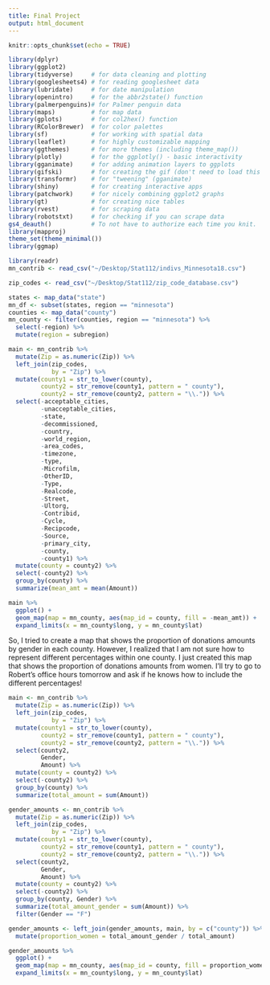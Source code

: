```yaml
---
title: Final Project
output: html_document
---
```


```r
knitr::opts_chunk$set(echo = TRUE)
```



```r
library(dplyr)
library(ggplot2)
library(tidyverse)     # for data cleaning and plotting
library(googlesheets4) # for reading googlesheet data
library(lubridate)     # for date manipulation
library(openintro)     # for the abbr2state() function
library(palmerpenguins)# for Palmer penguin data
library(maps)          # for map data       
library(gplots)        # for col2hex() function
library(RColorBrewer)  # for color palettes
library(sf)            # for working with spatial data
library(leaflet)       # for highly customizable mapping
library(ggthemes)      # for more themes (including theme_map())
library(plotly)        # for the ggplotly() - basic interactivity
library(gganimate)     # for adding animation layers to ggplots
library(gifski)        # for creating the gif (don't need to load this library every time,but need it installed)
library(transformr)    # for "tweening" (gganimate)
library(shiny)         # for creating interactive apps
library(patchwork)     # for nicely combining ggplot2 graphs  
library(gt)            # for creating nice tables
library(rvest)         # for scraping data
library(robotstxt)     # for checking if you can scrape data
gs4_deauth()           # To not have to authorize each time you knit.
library(mapproj)
theme_set(theme_minimal())
library(ggmap)
```



```r
library(readr)
mn_contrib <- read_csv("~/Desktop/Stat112/indivs_Minnesota18.csv")

zip_codes <- read_csv("~/Desktop/Stat112/zip_code_database.csv")
```


```r
states <- map_data("state")
mn_df <- subset(states, region == "minnesota")
counties <- map_data("county")
mn_county <- filter(counties, region == "minnesota") %>%
  select(-region) %>%
  mutate(region = subregion)
```


```r
main <- mn_contrib %>%
  mutate(Zip = as.numeric(Zip)) %>%
  left_join(zip_codes,
            by = "Zip") %>%
  mutate(county1 = str_to_lower(county),
         county2 = str_remove(county1, pattern = " county"),
         county2 = str_remove(county2, pattern = "\\.")) %>%
  select(-acceptable_cities, 
         -unacceptable_cities, 
         -state, 
         -decommissioned, 
         -country, 
         -world_region, 
         -area_codes, 
         -timezone, 
         -type, 
         -Microfilm, 
         -OtherID, 
         -Type, 
         -Realcode, 
         -Street, 
         -Ultorg, 
         -Contribid, 
         -Cycle, 
         -Recipcode, 
         -Source, 
         -primary_city, 
         -county, 
         -county1) %>%
  mutate(county = county2) %>%
  select(-county2) %>%
  group_by(county) %>%
  summarize(mean_amt = mean(Amount))

main %>%
  ggplot() + 
  geom_map(map = mn_county, aes(map_id = county, fill = -mean_amt)) + 
  expand_limits(x = mn_county$long, y = mn_county$lat) 
``` 


So, I tried to create a map that shows the proportion of donations amounts by gender in each county. However, I 
realized that I am not sure how to represent different percentages within one county. I just created this map 
that shows the proportion of donations amounts from women. I'll try to go to Robert's office hours tomorrow and 
ask if he knows how to include the different percentages!


```r
main <- mn_contrib %>%
  mutate(Zip = as.numeric(Zip)) %>%
  left_join(zip_codes,
            by = "Zip") %>%
  mutate(county1 = str_to_lower(county),
         county2 = str_remove(county1, pattern = " county"),
         county2 = str_remove(county2, pattern = "\\.")) %>%
  select(county2,
         Gender,
         Amount) %>%
  mutate(county = county2) %>%
  select(-county2) %>%
  group_by(county) %>%
  summarize(total_amount = sum(Amount))

gender_amounts <- mn_contrib %>%
  mutate(Zip = as.numeric(Zip)) %>%
  left_join(zip_codes,
            by = "Zip") %>%
  mutate(county1 = str_to_lower(county),
         county2 = str_remove(county1, pattern = " county"),
         county2 = str_remove(county2, pattern = "\\.")) %>%
  select(county2,
         Gender,
         Amount) %>%
  mutate(county = county2) %>%
  select(-county2) %>%
  group_by(county, Gender) %>%
  summarize(total_amount_gender = sum(Amount)) %>%
  filter(Gender == "F")

gender_amounts <- left_join(gender_amounts, main, by = c("county")) %>% 
  mutate(proportion_women = total_amount_gender / total_amount)

gender_amounts %>%
  ggplot() + 
  geom_map(map = mn_county, aes(map_id = county, fill = proportion_women)) + 
  expand_limits(x = mn_county$long, y = mn_county$lat) 

```



